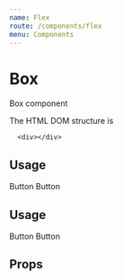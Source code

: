 ```yaml
---
name: Flex
route: /components/flex
menu: Components
---
```



# Box

Box component

The HTML DOM structure is

```
  <div></div>
```



## Usage
<Playground>
  <Flex as="form" p="1">
    <Box
      as="button"
      bg="teal.500"
      py={2}
      px={4}
      rounded="md"
      fontWeight="semibold"
      color="white"
      _hover={{ bg: "teal.600" }}
      _focus={{ boxShadow: "outline" }}
    >
      Button
    </Box>
    <Box
      as="button"
      bg="blue.500"
      py={2}
      px={4}
      ml={2}
      rounded="md"
      fontWeight="semibold"
      color="white"
      _hover={{ bg: "teal.600" }}
      _focus={{ boxShadow: "outline" }}
    >
      Button
    </Box>
  </Flex>
</Playground>


## Usage
<Playground>
  <Flex.column as="form" p="1">
    <Box
      as="button"
      width="min-content"
      bg="teal.500"
      py={2}
      px={4}
      rounded="md"
      fontWeight="semibold"
      color="white"
      _hover={{ bg: "teal.600" }}
      _focus={{ boxShadow: "outline" }}
    >
      Button
    </Box>
    <Box
      as="button"
      width="min-content"
      bg="blue.500"
      py={2}
      px={4}
      rounded="md"
      fontWeight="semibold"
      color="white"
      _hover={{ bg: "teal.600" }}
      _focus={{ boxShadow: "outline" }}
    >
      Button
    </Box>
  </Flex.column>
</Playground>

## Props

<Props of={Flex}/>